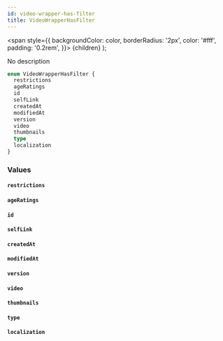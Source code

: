 ```yaml
---
id: video-wrapper-has-filter
title: VideoWrapperHasFilter
---
```


<span
style={{
      backgroundColor: color,
      borderRadius: '2px',
      color: '#fff',
      padding: '0.2rem',
    }}>
{children}
</span>
);

No description

```graphql
enum VideoWrapperHasFilter {
  restrictions
  ageRatings
  id
  selfLink
  createdAt
  modifiedAt
  version
  video
  thumbnails
  type
  localization
}
```

### Values

#### `restrictions`

#### `ageRatings`

#### `id`

#### `selfLink`

#### `createdAt`

#### `modifiedAt`

#### `version`

#### `video`

#### `thumbnails`

#### `type`

#### `localization`
